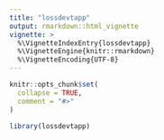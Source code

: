 ```yaml
---
title: "lossdevtapp"
output: rmarkdown::html_vignette
vignette: >
  %\VignetteIndexEntry{lossdevtapp}
  %\VignetteEngine{knitr::rmarkdown}
  %\VignetteEncoding{UTF-8}
---
```


```r
knitr::opts_chunk$set(
  collapse = TRUE,
  comment = "#>"
)
```

```r
library(lossdevtapp)
```
